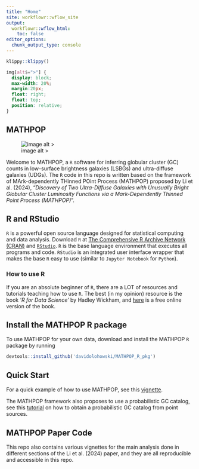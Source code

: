 ```yaml
---
title: "Home"
site: workflowr::wflow_site
output:
  workflowr::wflow_html:
    toc: false
editor_options:
  chunk_output_type: console
---
```


```r
klippy::klippy()
```

```css
img[alt$=">"] {
  display: block;
  max-width: 20%;
  margin:20px; 
  float: right;
  float: top;
  position: relative;
}
```
## MATHPOP

![image alt >](assets/mathpop_hex_sticker.png)


Welcome to MATHPOP, a `R` software for inferring globular cluster (GC) counts in low-surface brightness galaxies (LSBGs) and ultra-diffuse galaxies (UDGs). The `R` code in this repo is written based on the framework of MArk-dependently THinned POint Process (MATHPOP) proposed by Li et al. (2024), "*Discovery of Two Ultra-Diffuse Galaxies with Unusually Bright Globular Cluster Luminosity Functions via a Mark-Dependently Thinned Point Process (MATHPOP)*".

## R and RStudio

`R` is a powerful open source language designed for statistical computing and data analysis. Download `R` at [The Comprehensive R Archive Network (CRAN)](https://cloud.r-project.org/) and [`RStudio`](https://posit.co/download/rstudio-desktop/). `R` is the base language environment that executes all programs and code. `RStudio` is an integrated user interface wrapper that makes the base `R` easy to use (similar to `Jupyter Notebook` for `Python`). 

### How to use R

If you are an absolute beginner of `R`, there are a LOT of resources and tutorials teaching how to use `R`. The best (in my opinion) resource is the book '*R for Data Science*' by Hadley Wickham, and [here](https://r4ds.hadley.nz/) is a free online version of the book.

## Install the MATHPOP R package

To use MATHPOP for your own data, download and install the MATHPOP `R` package by running

```r
devtools::install_github('davidolohowski/MATHPOP_R_pkg')
```

## Quick Start

For a quick example of how to use MATHPOP, see this [vignette](vignette.html).

The MATHPOP framework also proposes to use a probabilistic GC catalog, see this [tutorial](GC_prob.html) on how to obtain a probabilistic GC catalog from point sources.

## MATHPOP Paper Code

This repo also contains various vignettes for the main analysis done in different sections of the Li et al. (2024) paper, and they are all reproducible and accessible in this repo.







